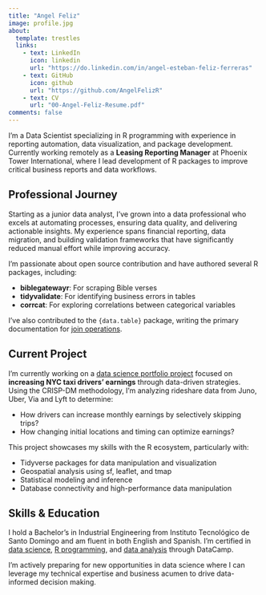 ```yaml
---
title: "Angel Feliz"
image: profile.jpg
about:
  template: trestles
  links:
    - text: LinkedIn
      icon: linkedin
      url: "https://do.linkedin.com/in/angel-esteban-feliz-ferreras"
    - text: GitHub
      icon: github
      url: "https://github.com/AngelFelizR"
    - text: CV
      url: "00-Angel-Feliz-Resume.pdf"
comments: false
---
```


::: {.column-page}

I'm a Data Scientist specializing in R programming with experience in reporting automation, data visualization, and package development. Currently working remotely as a **Leasing Reporting Manager** at Phoenix Tower International, where I lead development of R packages to improve critical business reports and data workflows.

## Professional Journey

Starting as a junior data analyst, I've grown into a data professional who excels at automating processes, ensuring data quality, and delivering actionable insights. My experience spans financial reporting, data migration, and building validation frameworks that have significantly reduced manual effort while improving accuracy.

I'm passionate about open source contribution and have authored several R packages, including:

- **biblegatewayr**: For scraping Bible verses
- **tidyvalidate**: For identifying business errors in tables
- **corrcat**: For exploring correlations between categorical variables

I've also contributed to the `{data.table}` package, writing the primary documentation for [join operations](https://rdatatable.gitlab.io/data.table/articles/datatable-joins.html).

## Current Project

I'm currently working on a [data science portfolio project](https://github.com/AngelFelizR/NycTaxi) focused on **increasing NYC taxi drivers' earnings** through data-driven strategies. Using the CRISP-DM methodology, I'm analyzing rideshare data from Juno, Uber, Via and Lyft to determine:

- How drivers can increase monthly earnings by selectively skipping trips?
- How changing initial locations and timing can optimize earnings?

This project showcases my skills with the R ecosystem, particularly with:

- Tidyverse packages for data manipulation and visualization
- Geospatial analysis using sf, leaflet, and tmap
- Statistical modeling and inference
- Database connectivity and high-performance data manipulation

## Skills & Education

I hold a Bachelor's in Industrial Engineering from Instituto Tecnológico de Santo Domingo and am fluent in both English and Spanish. I'm certified in [data science](https://www.datacamp.com/statement-of-accomplishment/track/b581b997d94da7a5a9cee1f7aac7f9427d09fd87?raw=1), [R programming](https://www.datacamp.com/statement-of-accomplishment/track/ef90c8e3e4906fa1533a788c7d24c556a7633a2c), and [data analysis](https://www.datacamp.com/statement-of-accomplishment/track/5eb368dc700e523f76bfe13a1f228b8772ebb6a5) through DataCamp.

I'm actively preparing for new opportunities in data science where I can leverage my technical expertise and business acumen to drive data-informed decision making.

:::
